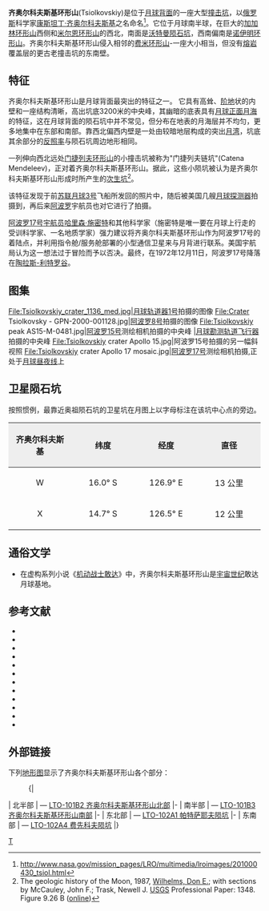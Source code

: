 {{lunar crater data |
 image=Tsiolkovskiy crater aerial.jpg|240px|
 caption=[[阿波罗15号|阿波罗15号]]拍摄的[[月球背面|月球背面]]齐奥尔科夫斯基环形山同中的中央峰，''[[美国宇航局|美国宇航局]]照片.''|
 latitude=20.4|
 N_or_S=S|
 longitude=129.1|
 E_or_W=E|
 diameter=180 公里|
 depth=''未知''|
 colong=235|
 eponym=[[康斯坦丁·齐奥尔科夫斯基|康斯坦丁·齐奥尔科夫斯基]]}}

'''齐奥尔科夫斯基环形山'''(Tsiolkovskiy)是位于[[月球背面|月球背面]]的一座大型[[撞击坑|撞击坑]]，以[[俄罗斯|俄罗斯]]科学家[[康斯坦丁·齐奥尔科夫斯基|康斯坦丁·齐奥尔科夫斯基]]之名命名<ref>http://www.nasa.gov/mission_pages/LRO/multimedia/lroimages/201000430_tsiol.html</ref>。它位于月球南半球，在巨大的[[加加林环形山|加加林环形山]]西侧和[[米尔恩环形山|米尔恩环形山]]的西北，南面是[[沃特曼陨石坑|沃特曼陨石坑]]，西南偏南是[[诺伊明环形山|诺伊明环形山]]。齐奥尔科夫斯基环形山侵入相邻的[[费米环形山|费米环形山]]-一座大小相当，但没有[[熔岩|熔岩]]覆盖层的更古老撞击坑的东南壁。

==特征==
齐奥尔科夫斯基环形山是月球背面最突出的特征之一。 它具有高耸、[[wiktionary:terrace|阶地]]状的内壁和一座结构清晰，高出坑底3200米的中央峰，其幽暗的底表具有[[月球正面|月球正面]][[月海|月海]]的特征，这在月球背面的陨石坑中并不常见，但分布在地表的月海层并不均匀，更多地集中在东部和南部。靠西北偏西内壁是一处由较暗地层构成的突出[[月湾|月湾]]，坑底其余部分的[[反照率|反照率]]与陨石坑周边地形相同。

一列伸向西北远处[[门捷列夫环形山|门捷列夫环形山]]的小撞击坑被称为"门捷列夫链坑"(Catena Mendeleev)，正对着齐奥尔科夫斯基环形山。据此，这些小陨坑被认为是齐奥尔科夫斯基环形山形成时所产生的[[次级撞击坑|次生坑]]<ref>The geologic history of the Moon, 1987, [[Donald_Wilhelms|Wilhelms, Don E.]]; with sections by McCauley, John F.; Trask, Newell J. [[United_States_Geological_Survey|USGS]] Professional Paper: 1348.  Figure 9.26 B ([http://pubs.er.usgs.gov/publication/pp1348 online])</ref>。

该特征发现于前[[苏联|苏联]][[月球3号|月球3号]]飞船所发回的照片中，随后被美国几艘[[月球軌道計畫|月球探测器]]拍摄到，再后来[[阿波罗计划|阿波罗]]宇航员也对它进行了拍摄。

[[阿波罗17号|阿波罗17号]][[宇航员|宇航员]][[哈里森·施密特|哈里森·施密特]]和其他科学家（施密特是唯一要在月球上行走的受训科学家、一名地质学家）强力建议将齐奥尔科夫斯基环形山作为阿波罗17号的着陆点，并利用指令舱/服务舱部署的小型通信卫星来与月背进行联系。美国宇航局认为这一想法过于冒险而予以否决。最终，在1972年12月11日，阿波罗17号降落在[[陶拉斯-利特罗谷|陶拉斯-利特罗谷]]。

==图集==
<gallery heights="140px" mode="packed">
File:Tsiolkovskiy_crater_1136_med.jpg|[[月球轨道器1号|月球轨道器1号]]拍摄的图像
File:Crater Tsiolkovsky - GPN-2000-001128.jpg|[[阿波罗8号|阿波罗8号]]拍摄的图像
File:Tsiolkovskiy peak AS15-M-0481.jpg|[[阿波罗15号|阿波罗15号]]测绘相机拍摄的中央峰
|[[月球勘测轨道飞行器|月球勘测轨道飞行器]]拍摄的中央峰
File:Tsiolkovskiy crater Apollo 15.jpg|阿波罗15号拍摄的另一幅斜视照
File:Tsiolkovskiy crater Apollo 17 mosaic.jpg|[[阿波罗17号|阿波罗17号]]测绘相机拍摄,正处于[[月球昼夜线|月球昼夜线]]上
</gallery>

==卫星陨石坑==
按照惯例，最靠近奥祖陨石坑的卫星坑在月图上以字母标注在该坑中心点的旁边。

{| class="wikitable"
!width="25%" style="background:#eeeeee;" |齐奥尔科夫斯基
!width="25%" style="background:#eeeeee;" |纬度
!width="25%" style="background:#eeeeee;" |经度
!width="25%" style="background:#eeeeee;" |直径
|-
|align="center"|W
|align="center"|16.0° S
|align="center"|126.9° E
|align="center"|13 公里
|-
|align="center"|X
|align="center"|14.7° S
|align="center"|126.5° E
|align="center"|12 公里
|}

==通俗文学==
*在虚构系列小说《[[机动战士敢达|机动战士敢达]]》中，齐奥尔科夫斯基环形山是[[宇宙世纪|宇宙世纪]]敢达月球基地。

==参考文献==
{{Reflist}}
{{refbegin}}
* {{cite book
  | last1 = Andersson
  | first1 = L. E.
  | last2 = Whitaker
  | first2 = E. A.
  | authorlink2 = Ewen Whitaker
  | date = 1982
  | title = [[NASA|NASA]] Catalogue of Lunar Nomenclature
  | publisher = NASA RP-1097
  | ref = harv
  }}
* {{cite web
  | last = Blue
  | first = Jennifer
  | date = July 25, 2007
  | title = Gazetteer of Planetary Nomenclature
  | publisher = [[United_States_Geological_Survey|USGS]]
  | url = http://planetarynames.wr.usgs.gov/
  | accessdate = 2007-08-05
  | ref = harv
  }}
* {{cite book
  | last1 = Bussey
  | first1 = B.
  | authorlink1 = Ben Bussey
  | last2 = Spudis
  | first2 = P.
  | authorlink2 = Paul Spudis
  | date = 2004
  | title = The Clementine Atlas of the Moon
  | publisher = Cambridge University Press
  | location = New York
  | isbn = 978-0-521-81528-4
  | ref = harv
  }}
* {{cite book
  | last1 = Cocks
  | first1 = Elijah E.
  | last2 = Cocks
  | first2 = Josiah C.
  | date = 1995
  | title = Who's Who on the Moon: A Biographical Dictionary of Lunar Nomenclature
  | url = https://archive.org/details/isbn_9780936389271
  | publisher = Tudor Publishers
  | isbn = 978-0-936389-27-1
  | ref = harv
  }}
* {{cite web
  | last = McDowell
  | first = Jonathan
  | date = July 15, 2007
  | url = http://host.planet4589.org/astro/lunar/
  | title = Lunar Nomenclature
  | publisher = Jonathan's Space Report
  | accessdate = 2007-10-24
  | ref = harv
  }}
* {{cite journal| last1 = Menzel| first1 = D. H.| last2 = Minnaert| first2 = M.| last3 = Levin| first3 = B.| last4 = Dollfus| first4 = A.| last5 = Bell| first5 = B.| title = Report on Lunar Nomenclature by the Working Group of Commission 17 of the IAU| doi = 10.1007/BF00171763| journal = Space Science Reviews| volume = 12| issue = 2| pages = 136–186| year = 1971| pmid = | pmc =| bibcode = 1971SSRv...12..136M| ref = harv}}
* {{cite book
  | first = Patrick
  | last = Moore
  | authorlink = Patrick Moore
  | date = 2001
  | title = On the Moon
  | url = https://archive.org/details/patrickmooreonmo00patr
  | publisher = Sterling Publishing Co
  | isbn = 978-0-304-35469-6
  | ref = harv
  }}
* {{cite book
  | first = Fred W.
  | last = Price
  | date = 1988
  | title = The Moon Observer's Handbook
  | publisher = Cambridge University Press
  | isbn = 978-0-521-33500-3
  | ref = harv
  }}
* {{cite book
  | last = Rükl
  | first = Antonín
  | authorlink = Antonín Rükl
  | date = 1990
  | title = Atlas of the Moon
  | publisher = Kalmbach Books
  | isbn = 978-0-913135-17-4
  | ref = harv
  }}
* {{cite book
  | last = Webb
  | first = Rev. T. W.
  | authorlink = Thomas William Webb
  | date = 1962
  | title = Celestial Objects for Common Telescopes
  | url = https://archive.org/details/celestialobjects00webb
  | edition = 6th revised
  | publisher = Dover
  | isbn = 978-0-486-20917-3
  | ref = harv
  }}
* {{cite book
  | first = Ewen A.
  | last = Whitaker
  | authorlink = Ewen Whitaker
  | date = 1999
  | title = Mapping and Naming the Moon
  | publisher = Cambridge University Press
  | isbn = 978-0-521-62248-6
  | ref = harv
  }}
* {{cite book
  | first = Peter T.
  | last = Wlasuk
  | date = 2000
  | title = Observing the Moon
  | publisher = Springer
  | isbn = 978-1-85233-193-1
  | ref = harv
 }}
{{refend}}

==外部链接==
{{commons category|Tsiolkovskiy (crater)}}
下列[[地形图|地形图]]显示了齐奥尔科夫斯基环形山各个部分：
:{|
| 北半部
| — [http://www.lpi.usra.edu/resources/mapcatalog/LTO/lto101b2_2/ LTO-101B2 齐奥尔科夫斯基环形山北部]
|-
| 南半部
| — [http://www.lpi.usra.edu/resources/mapcatalog/LTO/lto101b3_1/ LTO-101B3 齐奥尔科夫斯基环形山南部]
|-
| 东北部
| — [http://www.lpi.usra.edu/resources/mapcatalog/LTO/lto102a1_3/ LTO-102A1 帕特萨耶夫陨坑]
|-
| 东南部
| — [http://www.lpi.usra.edu/resources/mapcatalog/LTO/lto102a4_1/ LTO-102A4 费先科夫陨坑]
|}

[[Category:月球环形山|T]]
{{月球環形山 (T-Z)}}